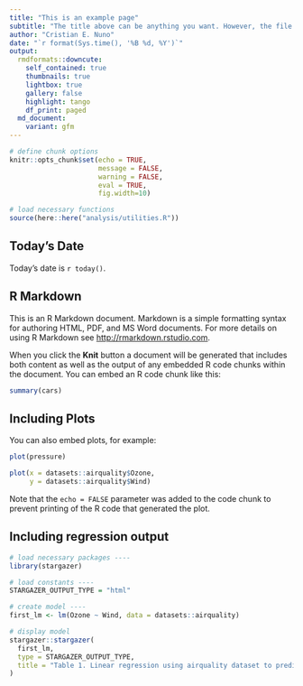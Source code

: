 ```yaml
---
title: "This is an example page"
subtitle: "The title above can be anything you want. However, the file name must be in this specific format: `YYYY-MM-DD-chXX-short_name.md`."
author: "Cristian E. Nuno"
date: "`r format(Sys.time(), '%B %d, %Y')`"
output:
  rmdformats::downcute:
    self_contained: true
    thumbnails: true
    lightbox: true
    gallery: false
    highlight: tango
    df_print: paged
  md_document:
    variant: gfm
---
```


```r
# define chunk options
knitr::opts_chunk$set(echo = TRUE, 
                      message = FALSE, 
                      warning = FALSE, 
                      eval = TRUE, 
                      fig.width=10)

# load necessary functions
source(here::here("analysis/utilities.R"))
```

## Today's Date

Today's date is `r today()`.

## R Markdown

This is an R Markdown document. Markdown is a simple formatting syntax for authoring HTML, PDF, and MS Word documents. For more details on using R Markdown see <http://rmarkdown.rstudio.com>.

When you click the **Knit** button a document will be generated that includes both content as well as the output of any embedded R code chunks within the document. You can embed an R code chunk like this:

```r
summary(cars)
```

## Including Plots

You can also embed plots, for example:

```r
plot(pressure)
```

```r
plot(x = datasets::airquality$Ozone,
     y = datasets::airquality$Wind)
```

Note that the `echo = FALSE` parameter was added to the code chunk to prevent printing of the R code that generated the plot.

## Including regression output

```r
# load necessary packages ----
library(stargazer)

# load constants ----
STARGAZER_OUTPUT_TYPE = "html"

# create model ----
first_lm <- lm(Ozone ~ Wind, data = datasets::airquality)

# display model
stargazer::stargazer(
  first_lm,
  type = STARGAZER_OUTPUT_TYPE,
  title = "Table 1. Linear regression using airquality dataset to predict Ozone values using Wind values."
)
```
